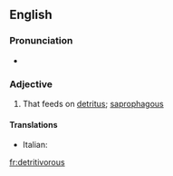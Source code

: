 ==English==

===Pronunciation===
* {{a|US}} {{IPA|/ˌdɛtrəˈtɪvərəs/|lang=en}}

===Adjective===
{{en-adj}}

# {{label|en|ecology}} That feeds on [[detritus]]; [[saprophagous]]

====Translations====
{{trans-top|feeding on detritus}}
* Italian: {{t|it|detritivoro}}
{{trans-mid}}
{{trans-bottom}}

[[fr:detritivorous]]